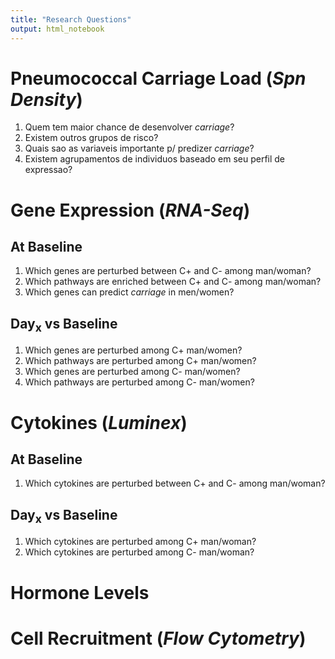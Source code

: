 ```yaml
---
title: "Research Questions"
output: html_notebook
---
```


# Pneumococcal Carriage Load (*Spn Density*)

1.  Quem tem maior chance de desenvolver *carriage*?
2.  Existem outros grupos de risco?
3.  Quais sao as variaveis importante p/ predizer *carriage*?
4.  Existem agrupamentos de individuos baseado em seu perfil de expressao?

# Gene Expression (*RNA-Seq*)

## At Baseline

1.  Which genes are perturbed between C+ and C- among man/woman?
2.  Which pathways are enriched between C+ and C- among man/woman?
3.  Which genes can predict *carriage* in men/women?

## Day~x~ vs Baseline

1.  Which genes are perturbed among C+ man/women?
2.  Which pathways are perturbed among C+ man/women?
3.  Which genes are perturbed among C- man/women?
4.  Which pathways are perturbed among C- man/women?

# Cytokines (*Luminex*)

## At Baseline

1.  Which cytokines are perturbed between C+ and C- among man/woman?

## Day~x~ vs Baseline

1.  Which cytokines are perturbed among C+ man/woman?
2.  Which cytokines are perturbed among C- man/woman?

# Hormone Levels

# Cell Recruitment (*Flow Cytometry*)
